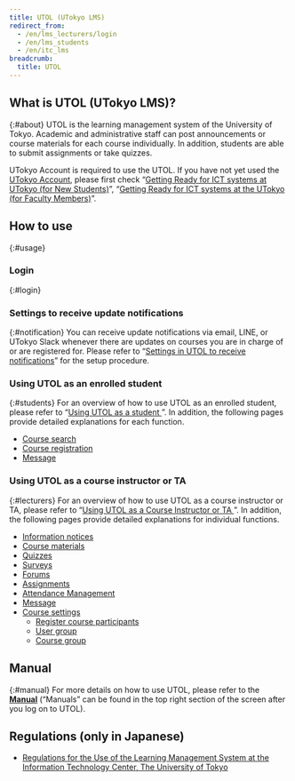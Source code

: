 ```yaml
---
title: UTOL (UTokyo LMS)
redirect_from:
  - /en/lms_lecturers/login
  - /en/lms_students
  - /en/itc_lms
breadcrumb:
  title: UTOL
---
```



## What is UTOL (UTokyo LMS)?
{:#about}
UTOL is the learning management system of the University of Tokyo. Academic and administrative staff can post announcements or course materials for each course individually. In addition, students are able to submit assignments or take quizzes.

UTokyo Account is required to use the UTOL. If you have not yet used the [UTokyo Account](/en/utokyo_account/), please first check “[Getting Ready for ICT systems at UTokyo (for New Students)](/en/oc/)”, “[Getting Ready for ICT systems at the UTokyo (for Faculty Members)](/en/faculty_members/)”.


## How to use
{:#usage}

### Login
{:#login}
<Login blockLink />

### Settings to receive update notifications
{:#notification}
You can receive update notifications via email, LINE, or UTokyo Slack whenever there are updates on courses you are in charge of or are registered for. Please refer to “[Settings in UTOL to receive notifications](notification/)” for the setup procedure.

### Using UTOL as an enrolled student
{:#students}
For an overview of how to use UTOL as an enrolled student, please refer to “[Using UTOL as a student
](students/)”.  In addition, the following pages provide detailed explanations for each function.
- [Course search](students/course_search/)
- [Course registration](students/course_registration/)
- [Message](students/messages/)

### Using UTOL as a course instructor or TA
{:#lecturers}
For an overview of how to use UTOL as a course instructor or TA, please refer to “[Using UTOL as a Course Instructor or TA
](lecturers/)”.  In addition, the following pages provide detailed explanations for individual functions.
- [Information notices](lecturers/information/)
- [Course materials](lecturers/materials/)
- [Quizzes](lecturers/quizzes/)
- [Surveys](lecturers/surveys/)
- [Forums](lecturers/forums/)
- [Assignments](lecturers/assignments/)
- [Attendance Management](lecturers/attendances/)
- [Message](lecturers/messages/)
- [Course settings](lecturers/settings/)
    - [Register course participants](lecturers/settings/course_participants/)
    - [User group](lecturers/settings/user_groups/)
    - [Course group](lecturers/settings/course_group/)

## Manual
{:#manual}
For more details on how to use UTOL, please refer to the **[Manual](https://utol.ecc.u-tokyo.ac.jp/common/support/manual)** (“Manuals” can be found in the top right section of the screen after you log on to UTOL).

## Regulations (only in Japanese)

- [Regulations for the Use of the Learning Management System at the Information Technology Center, The University of Tokyo](/utol/rule/)
